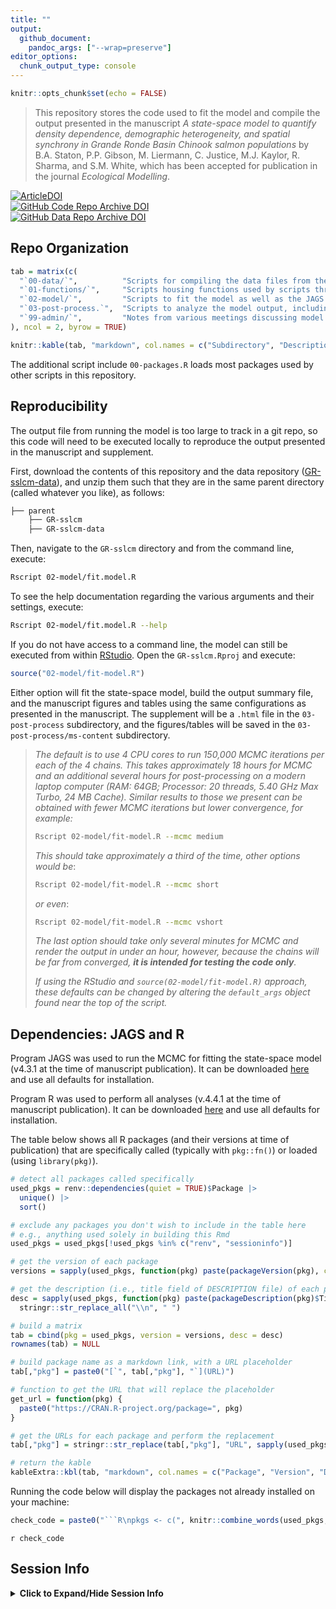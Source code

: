 ```yaml
---
title: ""
output: 
  github_document:
    pandoc_args: ["--wrap=preserve"]
editor_options: 
  chunk_output_type: console
---
```


```r
knitr::opts_chunk$set(echo = FALSE)
```

> This repository stores the code used to fit the model and compile the output presented in the manuscript _A state-space model to quantify density dependence, demographic heterogeneity, and spatial synchrony in Grande Ronde Basin Chinook salmon populations_ by B.A. Staton, P.P. Gibson, M. Liermann, C. Justice, M.J. Kaylor, R. Sharma, and S.M. White, which has been accepted for publication in the journal _Ecological Modelling_.

[![ArticleDOI](https://img.shields.io/badge/Article-10.1016/j.ecolmodel.2025.111289-blue?logo=doi&logoColor=f5f5f5)](https://www.doi.org/10.1016/j.ecolmodel.2025.111289)  
[![GitHub Code Repo Archive DOI](https://img.shields.io/badge/GitHub%20Code%20Repo%20Archive-PLACEHOLDER-blue?logo=github)]()  
[![GitHub Data Repo Archive DOI](https://img.shields.io/badge/GitHub%20Data%20Repo%20Archive-PLACEHOLDER-blue?logo=github)]()  

## Repo Organization

```r
tab = matrix(c(
  "`00-data/`",          "Scripts for compiling the data files from their raw format in the [GR-sslcm-data](https://github.com/gibsonpp/GR-sslcm-data) repository for model fitting.",
  "`01-functions/`",     "Scripts housing functions used by scripts throughout the repository, organized by those for data preparation, plotting, MCMC initialization, and miscellaneous utility tasks.",
  "`02-model/`",         "Scripts to fit the model as well as the JAGS model code. MCMC samples are saved here after model fitting.",
  "`03-post-process.`",  "Scripts to analyze the model output, including those to produce Rmarkdown files and the figures/tables presented in the manuscript.",
  "`99-admin/`",         "Notes from various meetings discussing model development and preliminary results."
), ncol = 2, byrow = TRUE)

knitr::kable(tab, "markdown", col.names = c("Subdirectory", "Description"))

```

The additional script include `00-packages.R` loads most packages used by other scripts in this repository.

## Reproducibility

The output file from running the model is too large to track in a git repo, so this code will need to be executed locally to reproduce the output presented in the manuscript and supplement.

First, download the contents of this repository and the data repository ([GR-sslcm-data](https://github.com/gibsonpp/GR-sslcm-data)), and unzip them such that they are in the same parent directory (called whatever you like), as follows:

```bash
├── parent
    ├── GR-sslcm
    ├── GR-sslcm-data
```

Then, navigate to the `GR-sslcm` directory and from the command line, execute:

```bash
Rscript 02-model/fit.model.R
```

To see the help documentation regarding the various arguments and their settings, execute:

```bash
Rscript 02-model/fit.model.R --help
```

If you do not have access to a command line, the model can still be executed from within [RStudio](https://posit.co/download/rstudio-desktop/). Open the `GR-sslcm.Rproj` and execute:

```R
source("02-model/fit-model.R")
```

Either option will fit the state-space model, build the output summary file, and the manuscript figures and tables using the same configurations as presented in the manuscript. The supplement will be a `.html` file in the `03-post-process` subdirectory, and the figures/tables will be saved in the `03-post-process/ms-content` subdirectory.

>_The default is to use 4 CPU cores to run 150,000 MCMC iterations per each of the 4 chains. 
>This takes approximately 18 hours for MCMC and an additional several hours for post-processing on a modern laptop computer (RAM: 64GB; Processor: 20 threads, 5.40 GHz Max Turbo, 24 MB Cache).
>Similar results to those we present can be obtained with fewer MCMC iterations but lower convergence, for example:_
>```bash
>Rscript 02-model/fit-model.R --mcmc medium
>```
>_This should take approximately a third of the time, other options would be_:
>```bash
>Rscript 02-model/fit-model.R --mcmc short
>```
>_or even_:
>```bash
>Rscript 02-model/fit-model.R --mcmc vshort
>```
>_The last option should take only several minutes for MCMC and render the output in under an hour, however, because the chains will be far from converged, **it is intended for testing the code only**._
>
>_If using the RStudio and `source(02-model/fit-model.R)` approach, these defaults can be changed by altering the `default_args` object found near the top of the script._ 

## Dependencies: JAGS and R

Program JAGS was used to run the MCMC for fitting the state-space model (v4.3.1 at the time of manuscript publication). It can be downloaded [here](https://sourceforge.net/projects/mcmc-jags/files/JAGS/4.x/) and use all defaults for installation.

Program R was used to perform all analyses (v.4.4.1 at the time of manuscript publication). It can be downloaded [here](https://www.r-project.org/) and use all defaults for installation.

The table below shows all R packages (and their versions at time of publication) that are specifically called (typically with `pkg::fn()`) or loaded (using `library(pkg)`).

```r

# detect all packages called specifically
used_pkgs = renv::dependencies(quiet = TRUE)$Package |> 
  unique() |> 
  sort()

# exclude any packages you don't wish to include in the table here
# e.g., anything used solely in building this Rmd
used_pkgs = used_pkgs[!used_pkgs %in% c("renv", "sessioninfo")]

# get the version of each package
versions = sapply(used_pkgs, function(pkg) paste(packageVersion(pkg), collapse = "."))

# get the description (i.e., title field of DESCRIPTION file) of each package
desc = sapply(used_pkgs, function(pkg) paste(packageDescription(pkg)$Title, collapse = ".")) |> 
  stringr::str_replace_all("\\n", " ")

# build a matrix
tab = cbind(pkg = used_pkgs, version = versions, desc = desc)
rownames(tab) = NULL

# build package name as a markdown link, with a URL placeholder
tab[,"pkg"] = paste0("[`", tab[,"pkg"], "`](URL)")

# function to get the URL that will replace the placeholder
get_url = function(pkg) {
  paste0("https://CRAN.R-project.org/package=", pkg)
}

# get the URLs for each package and perform the replacement
tab[,"pkg"] = stringr::str_replace(tab[,"pkg"], "URL", sapply(used_pkgs, get_url))

# return the kable
kableExtra::kbl(tab, "markdown", col.names = c("Package", "Version", "Description"), align = "lrl")
```

Running the code below will display the packages not already installed on your machine:

```r
check_code = paste0("```R\npkgs <- c(", knitr::combine_words(used_pkgs, before = '"', and = "", sep = ', '), ")\npkgs[!pkgs %in% rownames(installed.packages())]\n```")
```

`r check_code`

## Session Info

<details>
<summary><b>Click to Expand/Hide Session Info</b></summary>

```r
junk = suppressPackageStartupMessages({
  sapply(used_pkgs, library, character.only = TRUE)
})
```

```r
sessioninfo::session_info()
```

</details>
